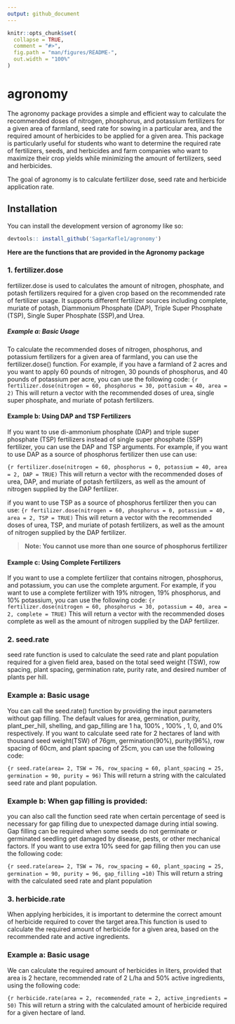 ```yaml
---
output: github_document
---
```


<!-- README.md is generated from README.Rmd. Please edit that file -->

```r
knitr::opts_chunk$set(
  collapse = TRUE,
  comment = "#>",
  fig.path = "man/figures/README-",
  out.width = "100%"
)
```

# agronomy

The agronomy package provides a simple and efficient way to calculate the recommended doses of nitrogen, phosphorus, and potassium fertilizers for a given area of farmland, seed rate for sowing in a particular area, and the required amount of herbicides to be applied for a given area. This package is particularly useful for students who want to determine the required rate of fertilizers, seeds, and herbicides and farm companies who want to maximize their crop yields while minimizing the amount of fertilizers, seed and herbicides.

The goal of agronomy is to calculate fertilizer dose, seed rate and herbicide application rate.

## Installation

You can install the development version of agronomy like so:

``` r
devtools:: install_github('SagarKafle1/agronomy')
```

**Here are the functions that are provided in the Agronomy package**


### 1. fertilizer.dose

fertilizer.dose is used to calculates the amount of nitrogen, phosphate, and potash fertilizers required for a given crop based on the recommended rate of fertilizer usage. It supports different fertilizer sources including complete, muriate of potash, Diammonium Phosphate (DAP), Triple Super Phosphate (TSP), Single Super Phosphate (SSP),and Urea.


##### Example a: Basic Usage
To calculate the recommended doses of nitrogen, phosphorus, and potassium fertilizers for a given area of farmland, you can use the fertilizer.dose() function. For example, if you have a farmland of 2 acres and you want to apply 60 pounds of nitrogen, 30 pounds of phosphorus, and 40 pounds of potassium per acre, you can use the following code:
```{r
fertilizer.dose(nitrogen = 60, phosphorus = 30, pottasium = 40, area = 2)
```
This will return a vector with the recommended doses of urea, single super phosphate, and muriate of potash fertilizers.

#### Example b: Using DAP and TSP Fertilizers
If you want to use di-ammonium phosphate (DAP) and triple super phosphate (TSP) fertilizers instead of single super phosphate (SSP) fertilizer, you can use the DAP and TSP arguments. For example, if you want to use DAP as a source of phosphorus fertilizer then use can use:

```{r
fertilizer.dose(nitrogen = 60, phosphorus = 0, potassium = 40, area = 2, DAP = TRUE)
```
This will return a vector with the recommended doses of urea, DAP, and muriate of potash fertilizers, as well as the amount of nitrogen supplied by the DAP fertilizer.

if you want to use TSP as a source of phosphorus fertilizer then you can use:
```{r
fertilizer.dose(nitrogen = 60, phosphorus = 0, potassium = 40, area = 2, TSP = TRUE)
```
This will return a vector with the recommended doses of urea, TSP, and muriate of potash fertilizers, as well as the amount of nitrogen supplied by the DAP fertilizer.

> **Note: You cannot use more than one source of phosphorus fertilizer**

#### Example c: Using Complete Fertilizers
If you want to use a complete fertilizer that contains nitrogen, phosphorus, and potassium, you can use the complete argument. For example, if you want to use a complete fertilizer with 19% nitrogen, 19% phosphorus, and 10% potassium, you can use the following code:
```{r
fertilizer.dose(nitrogen = 60, phosphorus = 30, potassium = 40, area = 2, complete = TRUE)
```
This will return a vector with the recommended doses complete as well as the amount of nitrogen supplied by the DAP fertilizer.


### 2. seed.rate

seed rate function is used to calculate the seed rate and plant population required for a given field area, based on the total seed weight (TSW), row spacing, plant spacing, germination rate, purity rate, and desired number of plants per hill.

### Example a: Basic usage 
You can call the seed.rate() function by providing the input parameters without gap filling. The default values for area, germination, purity, plant_per_hill, shelling, and gap_filling are 1 ha, 100% , 100% , 1, 0, and 0% respectively.
If you want to calculate seed rate for 2 hectares of land with thousand seed weight(TSW) of 76gm, germination(90%), purity(96%), row spacing of 60cm, and plant spacing of 25cm, you can use the following code:

```{r
seed.rate(area= 2, TSW = 76, row_spacing = 60, plant_spacing = 25, germination = 90, purity = 96)
```
This will return a string with the calculated seed rate and plant population.

### Example b: When gap filling is provided:
you can also call the function seed rate when certain percentage of seed is necessary for gap filling due to unexpected damage during intial sowing. Gap filling can be required when some seeds do not germinate or germinated seedling get damaged by disease, pests, or other mechanical factors. If you want to use extra 10% seed for gap filling then you can use the following code:

```{r
seed.rate(area= 2, TSW = 76, row_spacing = 60, plant_spacing = 25, germination = 90, purity = 96, gap_filling =10)
```
This will return a string with the calculated seed rate and plant population


### 3. herbicide.rate

When applying herbicides, it is important to determine the correct amount of herbicide required to cover the target area.This function is used to calculate the required amount of herbicide for a given area, based on the recommended rate and active ingredients.

### Example a: Basic usage
We can calculate the required amount of herbicides in liters, provided that area is 2 hectare, recommended rate of 2 L/ha and 50% active ingredients, using the following code:

```{r
herbicide.rate(area = 2, recommended_rate = 2, active_ingredients = 50)
```
This will return a string with the calculated amount of herbicide required for a given hectare of land.
